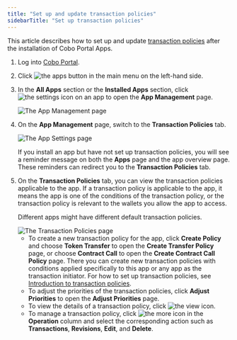 ```yaml
---
title: "Set up and update transaction policies"
sidebarTitle: "Set up transaction policies"
---
```


This article describes how to set up and update [transaction policies](/en/portal/risk-controls/tx-policies-overview) after the installation of Cobo Portal Apps.

1. Log into [Cobo Portal](https://portal.cobo.com/login).

2. Click <img src="/en/images/common/icon_apps.svg" className="icon" alt="the apps button"></img> in the main menu on the left-hand side.

3. In the **All Apps** section or the **Installed Apps** section, click <img src="/en/images/common/icon_advanced.svg" className="icon" alt="the settings icon"></img> on an app to open the **App Management** page.

    <img src="/en/images/portal-apps/app-management.png" className="screenshot_full_screen" alt="The App Management page" />

4. On the **App Management** page, switch to the **Transaction Policies** tab.

    <img src="/en/images/portal-apps/app-settings.png" className="screenshot_full_screen" alt="The App Settings page" />

    <Info>If you install an app but have not set up transaction policies, you will see a reminder message on both the <b>Apps</b> page and the app overview page. These reminders can redirect you to the <b>Transaction Policies</b> tab.</Info>

5. On the **Transaction Policies** tab, you can view the transaction policies applicable to the app. If a transaction policy is applicable to the app, it means the app is one of the conditions of the transaction policy, or the transaction policy is relevant to the wallets you allow the app to access.
    
    <Note>Different apps might have different default transaction policies.</Note>

    <img src="/en/images/portal-apps/transaction-policies.png" className="screenshot_full_screen" alt="The Transaction Policies page" />

    - To create a new transaction policy for the app, click **Create Policy** and choose **Token Transfer** to open the **Create Transfer Policy** page, or choose **Contract Call** to open the **Create Contract Call Policy** page. There you can create new transaction policies with conditions applied specifically to this app or any app as the transaction initiator. For how to set up transaction policies, see [Introduction to transaction policies](/en/portal/risk-controls/tx-policies-overview).
    - To adjust the priorities of the transaction policies, click **Adjust Priorities** to open the **Adjust Priorities** page.
    - To view the details of a transaction policy, click <img src="/en/images/common/icon_view.svg" className="icon" alt="the view icon"></img>.
    - To manage a transaction policy, click <img src="/en/images/common/icon_more.svg" className="icon" alt="the more icon"></img> in the **Operation** column and select the corresponding action such as **Transactions**, **Revisions**, **Edit**, and **Delete**.
